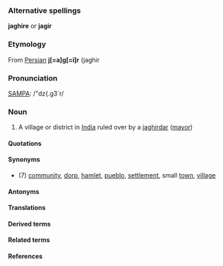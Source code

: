 ===Alternative spellings===

'''jaghire''' or '''jagir'''

===Etymology===

From [[Persian]] '''j[=a]g[=i]r''' (jaghir

===Pronunciation===

[[SAMPA]]: /"dz{.g3`r/

===Noun===

#A village or district in [[India]] ruled over by a [[jaghirdar]] ([[mayor]])

====Quotations====

====Synonyms====

* (7) [[community]], [[dorp]], [[hamlet]], [[pueblo]], [[settlement]], small [[town]], [[village]]

====Antonyms====

====Translations====

====Derived terms====

====Related terms====

====References====